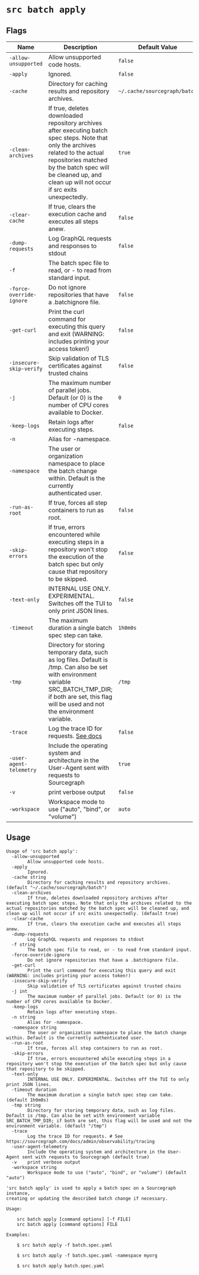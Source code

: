 # `src batch apply`


## Flags

| Name | Description | Default Value |
|------|-------------|---------------|
| `-allow-unsupported` | Allow unsupported code hosts. | `false` |
| `-apply` | Ignored. | `false` |
| `-cache` | Directory for caching results and repository archives. | `~/.cache/sourcegraph/batch` |
| `-clean-archives` | If true, deletes downloaded repository archives after executing batch spec steps. Note that only the archives related to the actual repositories matched by the batch spec will be cleaned up, and clean up will not occur if src exits unexpectedly. | `true` |
| `-clear-cache` | If true, clears the execution cache and executes all steps anew. | `false` |
| `-dump-requests` | Log GraphQL requests and responses to stdout | `false` |
| `-f` | The batch spec file to read, or - to read from standard input. |  |
| `-force-override-ignore` | Do not ignore repositories that have a .batchignore file. | `false` |
| `-get-curl` | Print the curl command for executing this query and exit (WARNING: includes printing your access token!) | `false` |
| `-insecure-skip-verify` | Skip validation of TLS certificates against trusted chains | `false` |
| `-j` | The maximum number of parallel jobs. Default (or 0) is the number of CPU cores available to Docker. | `0` |
| `-keep-logs` | Retain logs after executing steps. | `false` |
| `-n` | Alias for -namespace. |  |
| `-namespace` | The user or organization namespace to place the batch change within. Default is the currently authenticated user. |  |
| `-run-as-root` | If true, forces all step containers to run as root. | `false` |
| `-skip-errors` | If true, errors encountered while executing steps in a repository won't stop the execution of the batch spec but only cause that repository to be skipped. | `false` |
| `-text-only` | INTERNAL USE ONLY. EXPERIMENTAL. Switches off the TUI to only print JSON lines. | `false` |
| `-timeout` | The maximum duration a single batch spec step can take. | `1h0m0s` |
| `-tmp` | Directory for storing temporary data, such as log files. Default is /tmp. Can also be set with environment variable SRC_BATCH_TMP_DIR; if both are set, this flag will be used and not the environment variable. | `/tmp` |
| `-trace` | Log the trace ID for requests. [See docs](/admin/observability/tracing) | `false` |
| `-user-agent-telemetry` | Include the operating system and architecture in the User-Agent sent with requests to Sourcegraph | `true` |
| `-v` | print verbose output | `false` |
| `-workspace` | Workspace mode to use ("auto", "bind", or "volume") | `auto` |


## Usage

```
Usage of 'src batch apply':
  -allow-unsupported
    	Allow unsupported code hosts.
  -apply
    	Ignored.
  -cache string
    	Directory for caching results and repository archives. (default "~/.cache/sourcegraph/batch")
  -clean-archives
    	If true, deletes downloaded repository archives after executing batch spec steps. Note that only the archives related to the actual repositories matched by the batch spec will be cleaned up, and clean up will not occur if src exits unexpectedly. (default true)
  -clear-cache
    	If true, clears the execution cache and executes all steps anew.
  -dump-requests
    	Log GraphQL requests and responses to stdout
  -f string
    	The batch spec file to read, or - to read from standard input.
  -force-override-ignore
    	Do not ignore repositories that have a .batchignore file.
  -get-curl
    	Print the curl command for executing this query and exit (WARNING: includes printing your access token!)
  -insecure-skip-verify
    	Skip validation of TLS certificates against trusted chains
  -j int
    	The maximum number of parallel jobs. Default (or 0) is the number of CPU cores available to Docker.
  -keep-logs
    	Retain logs after executing steps.
  -n string
    	Alias for -namespace.
  -namespace string
    	The user or organization namespace to place the batch change within. Default is the currently authenticated user.
  -run-as-root
    	If true, forces all step containers to run as root.
  -skip-errors
    	If true, errors encountered while executing steps in a repository won't stop the execution of the batch spec but only cause that repository to be skipped.
  -text-only
    	INTERNAL USE ONLY. EXPERIMENTAL. Switches off the TUI to only print JSON lines.
  -timeout duration
    	The maximum duration a single batch spec step can take. (default 1h0m0s)
  -tmp string
    	Directory for storing temporary data, such as log files. Default is /tmp. Can also be set with environment variable SRC_BATCH_TMP_DIR; if both are set, this flag will be used and not the environment variable. (default "/tmp")
  -trace
    	Log the trace ID for requests. # See https://sourcegraph.com/docs/admin/observability/tracing
  -user-agent-telemetry
    	Include the operating system and architecture in the User-Agent sent with requests to Sourcegraph (default true)
  -v	print verbose output
  -workspace string
    	Workspace mode to use ("auto", "bind", or "volume") (default "auto")

'src batch apply' is used to apply a batch spec on a Sourcegraph instance,
creating or updating the described batch change if necessary.

Usage:

    src batch apply [command options] [-f FILE]
    src batch apply [command options] FILE

Examples:

    $ src batch apply -f batch.spec.yaml

    $ src batch apply -f batch.spec.yaml -namespace myorg

    $ src batch apply batch.spec.yaml



```
